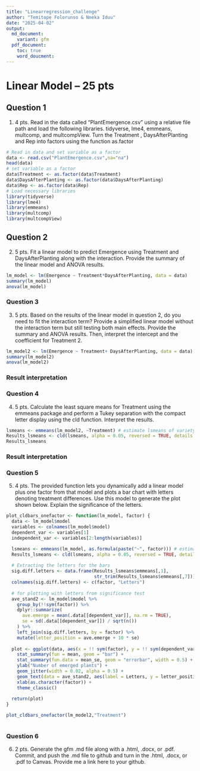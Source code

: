 ```yaml
---
title: "Linearregression_challenge"
author: "Temitope Folorunso & Nneka Iduu"
date: "2025-04-02"
output:
  md_document:
    variant: gfm
  pdf_document:
    toc: true
    word_doucment:
---
```

# Linear Model – 25 pts
## Question 1

1.	4 pts. Read in the data called “PlantEmergence.csv” using a relative file path and load the following libraries. tidyverse, lme4, emmeans, multcomp, and multcompView. Turn the Treatment , DaysAfterPlanting  and Rep into factors using the function as.factor

```r
# Read in data and set variable as a factor
data <- read.csv("PlantEmergence.csv",na="na")
head(data)
# set variable as a factor
data$Treatment <- as.factor(data$Treatment) 
data$DaysAfterPlanting <- as.factor(data$DaysAfterPlanting) 
data$Rep <- as.factor(data$Rep) 
# Load necessary libraries
library(tidyverse)
library(lme4)
library(emmeans)
library(multcomp)
library(multcompView)
```
## Question 2

2.	5 pts. Fit a linear model to predict Emergence using Treatment and DaysAfterPlanting along with the interaction. Provide the summary of the linear model and ANOVA results. 

```r
lm_model <- lm(Emergence ~ Treatment*DaysAfterPlanting, data = data)
summary(lm_model)
anova(lm_model)
```
### Question 3

3.	5 pts. Based on the results of the linear model in question 2, do you need to fit the interaction term? Provide a simplified linear model without the interaction term but still testing both main effects. Provide the summary and ANOVA results. Then, interpret the intercept and the coefficient for Treatment 2.

```r
lm_model2 <- lm(Emergence ~ Treatment+ DaysAfterPlanting, data = data)
summary(lm_model2)
anova(lm_model2)
```
### Result interpretation



### Question 4

4.	5 pts. Calculate the least square means for Treatment using the emmeans package and perform a Tukey separation with the compact letter display using the cld function. Interpret the results.
```r
lsmeans <- emmeans(lm_model2, ~Treatment) # estimate lsmeans of variety within Treatment
Results_lsmeans <- cld(lsmeans, alpha = 0.05, reversed = TRUE, details = TRUE) # contrast with Tukey ajustment
Results_lsmeans
```

### Result interpretation


### Question 5

5.	4 pts. The provided function lets you dynamically add a linear model plus one factor from that model and plots a bar chart with letters denoting treatment differences. Use this model to generate the plot shown below. Explain the significance of the letters. 

```r
plot_cldbars_onefactor <- function(lm_model, factor) {
  data <- lm_model$model
  variables <- colnames(lm_model$model)
  dependent_var <- variables[1]
  independent_var <- variables[2:length(variables)]

  lsmeans <- emmeans(lm_model, as.formula(paste("~", factor))) # estimate lsmeans 
  Results_lsmeans <- cld(lsmeans, alpha = 0.05, reversed = TRUE, details = TRUE, Letters = letters) # contrast with Tukey adjustment by default.
  
  # Extracting the letters for the bars
  sig.diff.letters <- data.frame(Results_lsmeans$emmeans[,1], 
                                 str_trim(Results_lsmeans$emmeans[,7]))
  colnames(sig.diff.letters) <- c(factor, "Letters")
  
  # for plotting with letters from significance test
  ave_stand2 <- lm_model$model %>%
    group_by(!!sym(factor)) %>%
    dplyr::summarize(
      ave.emerge = mean(.data[[dependent_var]], na.rm = TRUE),
      se = sd(.data[[dependent_var]]) / sqrt(n())
    ) %>%
    left_join(sig.diff.letters, by = factor) %>%
    mutate(letter_position = ave.emerge + 10 * se)
  
  plot <- ggplot(data, aes(x = !! sym(factor), y = !! sym(dependent_var))) + 
    stat_summary(fun = mean, geom = "bar") +
    stat_summary(fun.data = mean_se, geom = "errorbar", width = 0.5) +
    ylab("Number of emerged plants") + 
    geom_jitter(width = 0.02, alpha = 0.5) +
    geom_text(data = ave_stand2, aes(label = Letters, y = letter_position), size = 5) +
    xlab(as.character(factor)) +
    theme_classic()
  
  return(plot)
}

plot_cldbars_onefactor(lm_model2,"Treatment")
 
```
### Question 6

6.	2 pts. Generate the gfm .md file along with a .html, .docx, or .pdf. Commit, and push the .md file to github and turn in the .html, .docx, or .pdf to Canvas. Provide me a link here to your github.

